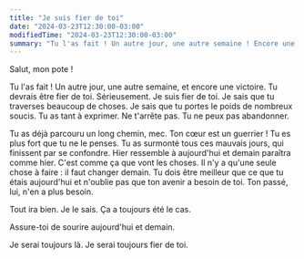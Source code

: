 ```yaml
---
title: "Je suis fier de toi"
date: "2024-03-23T12:30:00-03:00"
modifiedTime: "2024-03-23T12:30:00-03:00"
summary: "Tu l'as fait ! Un autre jour, une autre semaine ! Encore une conquête."
---
```


Salut, mon pote !

Tu l'as fait ! Un autre jour, une autre semaine, et encore une victoire.
Tu devrais être fier de toi. Sérieusement.
Je suis fier de toi.
Je sais que tu traverses beaucoup de choses. Je sais que tu portes le poids de nombreux soucis. Tu as tant à exprimer. Ne t'arrête pas. Tu ne peux pas abandonner.

Tu as déjà parcouru un long chemin, mec. Ton cœur est un guerrier ! Tu es plus fort que tu ne le penses. Tu as surmonté tous ces mauvais jours, qui finissent par se confondre.
Hier ressemble à aujourd'hui et demain paraîtra comme hier. C'est comme ça que vont les choses. Il n'y a qu'une seule chose à faire : il faut changer demain. Tu dois être meilleur que ce que tu étais aujourd'hui et n'oublie pas que ton avenir a besoin de toi. Ton passé, lui, n'en a plus besoin.

Tout ira bien. Je le sais. Ça a toujours été le cas.

Assure-toi de sourire aujourd'hui et demain.

Je serai toujours là. Je serai toujours fier de toi.
